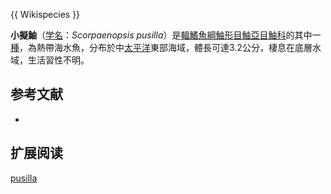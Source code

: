 {{Speciesbox
| name = 小擬鮋
| image = 
| image_width = 250px
| status = NE
| status_system = IUCN3.1
| genus = Scorpaenopsis
| species = pusilla
| authority =  [[Randall_&_Eschmeyer|Randall & Eschmeyer]], 2001 
| synonyms = 
}}{{ Wikispecies }}

'''小擬鮋'''（[[学名|学名]]：''Scorpaenopsis pusilla''）是[[輻鰭魚綱|輻鰭魚綱]][[鮋形目|鮋形目]][[鮋亞目|鮋亞目]][[鮋科|鮋科]]的其中一[[種|種]]，為熱帶海水魚，分布於中[[太平洋|太平洋]]東部海域，體長可達3.2公分，棲息在底層水域，生活習性不明。
==参考文献==
*{{FishBase_species|genus=Scorpaenopsis|species=pusilla|year=2014|month=7}}

== 扩展阅读 ==
{{refbegin}}
{{wikispecies-inline|Scorpaenopsis pusilla|小擬鮋}}
{{refend}}
{{Taxonbar|from=Q5017158}}

[[Category:擬鮋屬|pusilla]]


{{鮋形目小作品}}